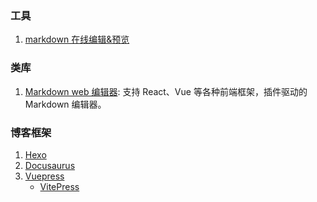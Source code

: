 ### 工具

1. [markdown 在线编辑&预览](https://www.zybuluo.com/mdeditor)

### 类库

1. [Markdown web 编辑器](https://milkdown.dev/): 支持 React、Vue 等各种前端框架，插件驱动的 Markdown 编辑器。<Badge github="https://github.com/Milkdown/milkdown" npm="@milkdown/core" />

### 博客框架

1. [Hexo](https://hexo.io/zh-cn/)
2. [Docusaurus](https://docusaurus.io/)
3. [Vuepress](https://vuepress.vuejs.org/zh/)
   - [VitePress](https://vitepress.vuejs.org/)
